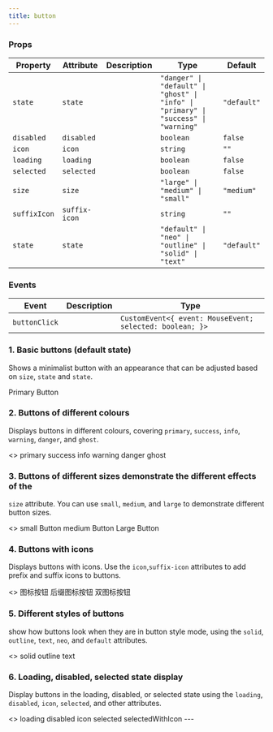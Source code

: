```yaml
---
title: button
---
```


<!-- truncate -->

### Props

| Property     | Attribute     | Description | Type                                                                                | Default     |
| ------------ | ------------- | ----------- | ----------------------------------------------------------------------------------- | ----------- |
| `state`      | `state`       |             | `"danger" \| "default" \| "ghost" \| "info" \| "primary" \| "success" \| "warning"` | `"default"` |
| `disabled`   | `disabled`    |             | `boolean`                                                                           | `false`     |
| `icon`       | `icon`        |             | `string`                                                                            | `""`        |
| `loading`    | `loading`     |             | `boolean`                                                                           | `false`     |
| `selected`   | `selected`    |             | `boolean`                                                                           | `false`     |
| `size`       | `size`        |             | `"large" \| "medium" \| "small"`                                                    | `"medium"`  |
| `suffixIcon` | `suffix-icon` |             | `string`                                                                            | `""`        |
| `state`    | `state`     |             | `"default" \| "neo" \| "outline" \| "solid" \| "text"`                              | `"default"` |


### Events

| Event         | Description | Type                                                     |
| ------------- | ----------- | -------------------------------------------------------- |
| `buttonClick` |             | `CustomEvent<{ event: MouseEvent; selected: boolean; }>` |

### 1. Basic buttons (default state)

Shows a minimalist button with an appearance that can be adjusted based on `size`, `state` and `state`.

<air-previewer size="large">
<air-button size="medium" state="default" state="default">
  Primary Button
</air-button>
</air-previewer>

### 2. Buttons of different colours

Displays buttons in different colours, covering `primary`, `success`, `info`, `warning`, `danger`, and `ghost`.

<air-previewer size="large">
<>
<air-button state="primary">primary</air-button>
<air-button state="success">success</air-button>
<air-button state="info">info</air-button>
<air-button state="warning">warning</air-button>
<air-button state="danger">danger</air-button>
<air-button state="ghost">ghost</air-button>
</>
</air-previewer>

### 3. Buttons of different sizes demonstrate the different effects of the 
`size` attribute. You can use `small`, `medium`, and `large` to demonstrate different button sizes.

<air-previewer size="large">
<>
<air-button size="small">small Button</air-button>
<air-button size="medium">medium Button</air-button>
<air-button size="large">Large Button</air-button>
</>
</air-previewer>

### 4. Buttons with icons
Displays buttons with icons. Use the `icon`,`suffix-icon` attributes to add prefix and suffix icons to buttons.

<air-previewer size="large">
<>
<air-button icon="⭐">图标按钮</air-button>
<air-button suffix-icon="✓">后缀图标按钮</air-button>
<air-button icon="🔄" suffix-icon="✓">双图标按钮</air-button>
</>
</air-previewer>

### 5. Different styles of buttons
show how buttons look when they are in button style mode, using the `solid`, `outline`, `text`, `neo`, and `default` attributes.

<air-previewer size="large">
<>
<air-button state="solid">solid</air-button>
<air-button state="outline">outline</air-button>
<air-button state="text">text</air-button>
</>
</air-previewer>

### 6. Loading, disabled, selected state display
Display buttons in the loading, disabled, or selected state using the `loading`, `disabled`, `icon`, `selected`, and other attributes.

<air-previewer size="large">
<>
<air-button loading>loading</air-button>
<air-button disabled>disabled</air-button>
<air-button disabled icon="❌">icon</air-button>
<air-button selected>selected</air-button>
<air-button selected icon="✔️">selectedWithIcon</air-button>
</>
</air-previewer>
---